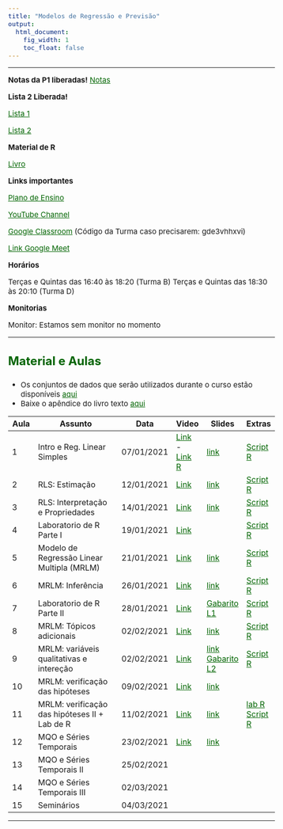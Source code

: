 ```yaml
---
title: "Modelos de Regressão e Previsão"
output:
  html_document:
    fig_width: 1
    toc_float: false    
---
```


<style type="text/css">
.nav.navbar-nav.navbar-right a {
    color: white;
}
.navbar {
  background-color: #00695c;
  border-color:black;
  icon-color:white;
}
.navbar-brand {
color:black!important;
}
body{ /* Normal  */
      font-size: 15px;
  }
h1.title {
  font-size: 32px;
}
h3 { /* Header 3 */
  font-size: 24px;
  color: darkgreen;
}
</style>

<style>
a:link {
    color: darkgreen;
}
a:visited {
    color: darkgreen;
}
a:hover {
    color: blue;
}
.column-f1{
  float: left;
  width: 20%;
  text-align: left;
}
.column-f2{
  float: right;
  width: 20%;
  text-align: right;
}
</style>

----

**Notas da P1 liberadas!**
[Notas](MRP/NOTAS_MRP_2021-I.xlsx) 


**Lista 2 Liberada!**

[Lista 1](MRP/Lista1.pdf)  

[Lista 2](MRP/Lista2.pdf)  

**Material de R**

[Livro](http://leg.ufpr.br/Rpira/Rpira.pdf) 


**Links importantes**

[Plano de Ensino](MRP/PlanoEnsino.pdf) 

[YouTube Channel](https://www.youtube.com/playlist?list=PLrqJCLOY0EkDnnNuVz4FEKXoM6nDqxrgu) 

[Google Classroom](https://classroom.google.com/c/MjUwMTAwMjUyOTcy?cjc=pad4hj5)  (Código da Turma caso precisarem: gde3vhhxvi)

[Link Google Meet](https://meet.google.com/urk-dtqw-trp)  


**Horários**

Terças e Quintas das 16:40 às 18:20 (Turma B)
Terças e Quintas das 18:30 às 20:10 (Turma D)


**Monitorias**

Monitor: Estamos sem monitor no momento


----

### **Material e Aulas**

- Os conjuntos de dados que serão utilizados durante o curso estão disponíveis [aqui](MRP/DadosMRP.zip) 
- Baixe o apêndice do livro texto [aqui](MRP/Apendice_Livro.pdf) 


| Aula   | Assunto                           | Data       | Video | Slides | Extras |
|--------|-----------------------------------|------------|-------|--------|--------|
| 1      | Intro e Reg. Linear Simples       | 07/01/2021 | [Link](https://youtu.be/Hnb2mJs6nb8)  - [Link R](https://youtu.be/N360-J0MWwk)    | [link](MRP/Aula01.pdf)        | [Script R](MRP/EDA_Aula1.R)         |
| 2      | RLS: Estimação                    | 12/01/2021 |  [Link](https://youtu.be/GCK-38OrXWc)      |   [link](MRP/Aula02.pdf)      |   [Script R](MRP/RLS_Aula2.R)       |
| 3      | RLS: Interpretação e Propriedades | 14/01/2021 | [Link](https://youtu.be/fsWB6CG-Ri0)       |   [link](MRP/Aula03.pdf)      |  [Script R](MRP/RLS_Aula3.R)  |
| 4      | Laboratorio de R Parte I| 19/01/2021 |  [Link](https://youtu.be/d_rR36_GXaA)      |        |   [Script R](MRP/Lab01.R)     |
| 5      | Modelo de Regressão Linear Multipla (MRLM) | 21/01/2021 |  [Link](https://youtu.be/U9aQJNsG_K4)      |   [link](MRP/Aula05.pdf)      | [Script R](MRP/MRLM_Aula5.R)        |
| 6      | MRLM: Inferência | 26/01/2021 |   [Link](https://youtu.be/fcb2RvJcWi4)     |   [link](MRP/Aula06.pdf)      |  [Script R](MRP/MRLM_Aula6.R)       |
| 7      | Laboratorio de R Parte II | 28/01/2021 | [Link](https://youtu.be/dnH9x0cHz0A)        |  [Gabarito L1](MRP/Lista1_Gabarito.pdf)       |  [Script R](MRP/Gabarito_Lista1_Codigos.R)      |
| 8      | MRLM: Tópicos adicionais | 02/02/2021 |  [Link](https://youtu.be/avw-4zmABqA)     |  [link](MRP/Aula08.pdf)      |   [Script R](MRP/Aula08.R)     |
| 9      | MRLM: variáveis qualitativas e intereção | 02/02/2021 |  [Link](https://youtu.be/Nt6-wrEJVCg)      |  [link](MRP/Aula09.pdf)   [Gabarito L2](MRP/Lista2_Gabarito.pdf)    |  [Script R](MRP/Aula09.R)      |  
| 10      | MRLM: verificação das hipóteses | 09/02/2021 | [Link](https://youtu.be/xLJ5KI3YfJ4)       |   [link](MRP/Aula10.pdf)      |      |  
| 11      | MRLM: verificação das hipóteses II + Lab de R  | 11/02/2021 |   [Link](https://youtu.be/V5nl51DRVnw)      |   [link](MRP/Aula11.pdf)        |    [lab R](https://youtu.be/t-oSK9At9P8) [Script R](MRP/LabR-3.R)   |  
| 12      | MQO e Séries Temporais | 23/02/2021 |   [Link](https://youtu.be/-TK27cb2QGY)     |   [link](MRP/Aula12.pdf)        |      | 
| 13      | MQO e Séries Temporais II | 25/02/2021 |      |           |      | 
| 14      | MQO e Séries Temporais III | 02/03/2021 |      |           |      | 
| 15      | Seminários | 04/03/2021 |      |           |      | 











---- 
